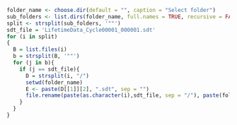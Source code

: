 

```r
folder_name <- choose.dir(default = "", caption = "Select folder")
sub_folders <- list.dirs(folder_name, full.names = TRUE, recursive = FALSE)
split <- strsplit(sub_folders, '""')
sdt_file = 'LifetimeData_Cycle00001_000001.sdt'
for (i in split) 
{
  B = list.files(i)
  b = strsplit(B, '""')
  for (j in b){
    if (j == sdt_file){
      D = strsplit(i, "/")
      setwd(folder_name)
      E <- paste(D[[1]][2], ".sdt", sep = "")
      file.rename(paste(as.character(i),sdt_file, sep = "/"), paste(folder_name,E, sep = "/"))
    }
  }
}
```

